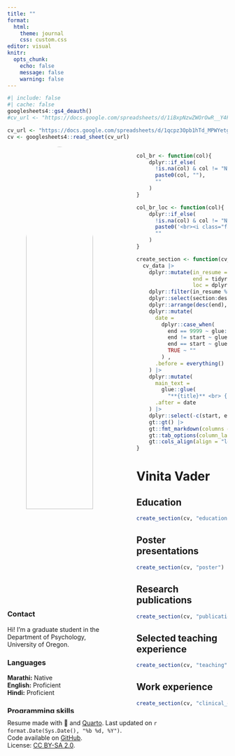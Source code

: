 ```yaml
---
title: ""
format: 
  html:
    theme: journal
    css: custom.css
editor: visual
knitr:
  opts_chunk: 
    echo: false
    message: false
    warning: false
---
```


```r
#| include: false
#| cache: false
googlesheets4::gs4_deauth()
#cv_url <- "https://docs.google.com/spreadsheets/d/1iBxpNzwZWOrOwR__Y4FNDQ_3tpw-0trS0PVigsS4z6w/edit?usp=sharing"

cv_url <- "https://docs.google.com/spreadsheets/d/1qcpz3Opb1hTd_MPWYetglC8PQm-SeYq4Jsu_xxbCiNI/edit#gid=0"
cv <- googlesheets4::read_sheet(cv_url)
```

<!-- Sidebar -->

::: columns
::: {.column .aside width="80%"}
<center><a href='https://vvader.netlify.app' target='_blank'> ![](images/picture_vader.jpeg){width="80%" style="border-radius: 50%;"}</center>

</a>

### Contact

<center><span style="font-size: 1.5em;"> <a href='https://vvader.netlify.app' target='_blank'><i class="fa fa-home"></i></a> <a href='https://github.com/vvader24' target='_blank'><i class="fa-brands fa-github"></i></a> <a href='mailto:vvader@uoregon.edu'><i class="fa fa-envelope"></i></a> <a href='https://twitter.com/v_vader_' target='_blank'><i class="fa-brands fa-twitter"></i></a></center>

</span>

Hi! I'm a graduate student in the Department of Psychology, University of Oregon.

### Languages

**Marathi:** Native <br> **English:** Proficient <br> **Hindi:** Proficient

### Programming skills

<i class="fab fa-r-project"></i> `R` <br> <i class="fa fa-area-chart" aria-hidden="true"></i> `tidyverse` <br> <i class="fab fa-markdown"></i> `RMarkdown / Quarto` <br> <i class="fas fa-code-branch"></i> `Git` <br> <i class="fab fa-github"></i> `GitHub` <br> <i class="fab fa-markdown"></i> `Markdown` <br> <i class="fab fa-html5"></i> `HTML` <br> <i class="fab fa-css3-alt"></i> `CSS` <br>
:::

::: {.column width="5%"}
:::

::: {.column width="70%"}
<!-- Functions -->

```r
col_br <- function(col){
    dplyr::if_else(
      !is.na(col) & col != "N/A|NA", 
      paste0(col, ""),
      ""
    )
}

col_br_loc <- function(col){
    dplyr::if_else(
      !is.na(col) & col != "N/A|NA", 
      paste0('<br><i class="fa-solid fa-location-dot"></i> ', col),
      ""
    )
}

create_section <- function(cv_data, section_name){
  cv_data |>
    dplyr::mutate(in_resume = as.character(in_resume),
                  end = tidyr::replace_na(end, 9999),
                  loc = dplyr::if_else(loc == "Online", NA_character_, loc)) |>
    dplyr::filter(in_resume %in% c("TRUE", "VERDADEIRO"), section == section_name) |>
    dplyr::select(section:description_1) |>
    dplyr::arrange(desc(end), desc(start)) |>
    dplyr::mutate(
      date =
        dplyr::case_when(
          end == 9999 ~ glue::glue("Current <br> | <br> {start}"),
          end != start ~ glue::glue("{end} <br> | <br> {start}"),
          end == start ~ glue::glue("{end}"),
          TRUE ~ ""
        ) ,
      .before = everything()
    ) |>
    dplyr::mutate(
      main_text =
        glue::glue(
          "**{title}** <br> {col_br(institution)} {col_br(description_1)} {col_br_loc(loc)}"),
      .after = date
    ) |>
    dplyr::select(-c(start, end, section, title, institution, loc, description_1)) |>
    gt::gt() |>
    gt::fmt_markdown(columns = c(date, main_text)) |> 
    gt::tab_options(column_labels.hidden = TRUE, table.width = gt::pct(100)) |> 
    gt::cols_align(align = "left", columns = main_text)
}
```

<!-- Main content -->

# Vinita Vader

## <i class="fa-solid fa-graduation-cap"></i> Education

```r
create_section(cv, "education")
```

## <i class="fa-solid fa-person-chalkboard"></i> Poster presentations

```r
create_section(cv, "poster")
```

## <i class="fa-solid fa-person-chalkboard"></i> Research publications

```r
create_section(cv, "publication")
```

## <i class="fa-solid fa-person-chalkboard"></i> Selected teaching experience

```r
create_section(cv, "teaching")
```

## <i class="fa-solid fa-suitcase"></i> Work experience

```r
create_section(cv, "clinical_ex")
```
:::
:::

<!-- footer -->

<p class="footer">

Resume made with 💜 and [Quarto](https://quarto.org/). Last updated on `r format.Date(Sys.Date(), "%b %d, %Y")`. <br> Code available on <i class="fa-brands fa-github"></i> [GitHub](https://github.com/vvader24/vader_blog/blob/main/cv/Vader_resume.qmd). <br>License: [CC BY-SA 2.0](https://creativecommons.org/licenses/by-sa/2.0/).

</p>

```{=html}
<script src="https://kit.fontawesome.com/1bb720cc6f.js" crossorigin="anonymous"></script>
```
